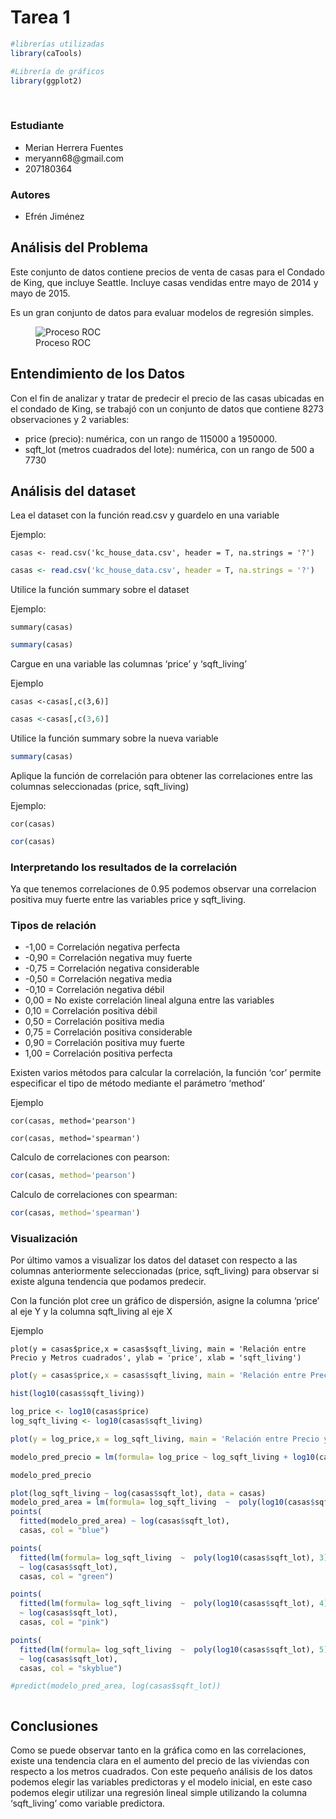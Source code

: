 
# Tarea 1

```r
#librerías utilizadas
library(caTools)

#Librería de gráficos
library(ggplot2)
```

<br>

### Estudiante
   * Merian Herrera Fuentes
   * meryann68@gmail.com
   * 207180364

### Autores
   * Efrén Jiménez

## Análisis del Problema
Este conjunto de datos contiene precios de venta de casas para el Condado de King, que incluye Seattle. Incluye casas vendidas entre mayo de 2014 y mayo de 2015.

Es un gran conjunto de datos para evaluar modelos de regresión simples. 

![Proceso ROC](img/dataset-cover.jpg)

## Entendimiento de los Datos

Con el fin de analizar y tratar de predecir el precio de las casas ubicadas en el condado de King, se trabajó con un conjunto de datos que contiene 8273 observaciones y 2 variables:

- price (precio): numérica, con un rango de 115000 a 1950000.
- sqft_lot (metros cuadrados del lote): numérica, con un rango de 500 a 7730

## Análisis del dataset

Lea el dataset con la función read.csv y guardelo en una variable

Ejemplo:

`casas <- read.csv('kc_house_data.csv', header = T, na.strings = '?')`

```r
casas <- read.csv('kc_house_data.csv', header = T, na.strings = '?')
```

Utilice la función summary sobre el dataset

Ejemplo:

`summary(casas)`

```r
summary(casas)
```

Cargue en una variable las columnas 'price' y 'sqft_living'

Ejemplo

`casas <-casas[,c(3,6)]`

```r
casas <-casas[,c(3,6)]
```

Utilice la función summary sobre la nueva variable

```r
summary(casas)
```

Aplique la función de correlación para obtener las correlaciones entre las columnas seleccionadas (price, sqft_living)

Ejemplo:

`cor(casas)`

```r
cor(casas)
```

### Interpretando los resultados de la correlación

Ya que tenemos correlaciones de 0.95 podemos observar una correlacion positiva muy fuerte entre las variables price y sqft_living.

### Tipos de relación
- -1,00 = Correlación negativa perfecta
- -0,90 = Correlación negativa muy fuerte
- -0,75 = Correlación negativa considerable
- -0,50 = Correlación negativa media
- -0,10 = Correlación negativa débil
- 0,00  = No existe correlación lineal alguna entre las variables
- 0,10  = Correlación positiva débil
- 0,50  = Correlación positiva media
- 0,75 = Correlación positiva considerable
- 0,90  = Correlación positiva muy fuerte
- 1,00  = Correlación positiva perfecta

Existen varios métodos para calcular la correlación, la función 'cor' permite especificar el tipo de método mediante el parámetro 'method'

Ejemplo

`cor(casas, method='pearson')`

`cor(casas, method='spearman')`

Calculo de correlaciones con pearson:
<br>
```r
cor(casas, method='pearson')
```

Calculo de correlaciones con spearman:
<br>
```r
cor(casas, method='spearman')
```


### Visualización

Por último vamos a visualizar los datos del dataset con respecto a las columnas anteriormente seleccionadas (price, sqft_living) para observar si existe alguna tendencia que podamos predecir.

Con la función plot cree un gráfico de dispersión, asigne la columna 'price' al eje Y y la columna sqft_living al eje X

Ejemplo

`plot(y = casas$price,x = casas$sqft_living, main = 'Relación entre Precio y Metros cuadrados', ylab = 'price', xlab = 'sqft_living')`

```r
plot(y = casas$price,x = casas$sqft_living, main = 'Relación entre Precio y Metros cuadrados', ylab = 'price', xlab = 'sqft_living')
```

```r
hist(log10(casas$sqft_living))
```

```r
log_price <- log10(casas$price)
log_sqft_living <- log10(casas$sqft_living)

plot(y = log_price,x = log_sqft_living, main = 'Relación entre Precio y Metros cuadrados', ylab = 'price', xlab = 'sqft_living')
```

```r
modelo_pred_precio = lm(formula= log_price ~ log_sqft_living + log10(casas$sqft_lot), data=casas)

modelo_pred_precio
```

```r
plot(log_sqft_living ~ log(casas$sqft_lot), data = casas)
modelo_pred_area = lm(formula= log_sqft_living  ~  poly(log10(casas$sqft_lot), 2), data=casas)
points(
  fitted(modelo_pred_area) ~ log(casas$sqft_lot), 
  casas, col = "blue")

points(
  fitted(lm(formula= log_sqft_living  ~  poly(log10(casas$sqft_lot), 3), data=casas))
  ~ log(casas$sqft_lot), 
  casas, col = "green")

points(
  fitted(lm(formula= log_sqft_living  ~  poly(log10(casas$sqft_lot), 4), data=casas))
  ~ log(casas$sqft_lot), 
  casas, col = "pink")

points(
  fitted(lm(formula= log_sqft_living  ~  poly(log10(casas$sqft_lot), 5), data=casas))
  ~ log(casas$sqft_lot), 
  casas, col = "skyblue")

#predict(modelo_pred_area, log(casas$sqft_lot))

```

```r

```

## Conclusiones

Como se puede observar tanto en la gráfica como en las correlaciones, existe una tendencia clara en el aumento del precio de las viviendas con respecto a los metros cuadrados. Con este pequeño análisis de los datos podemos elegir las variables predictoras y el modelo inicial, en este caso podemos elegir utilizar una regresión lineal simple utilizando la columna 'sqft_living' como variable predictora.

